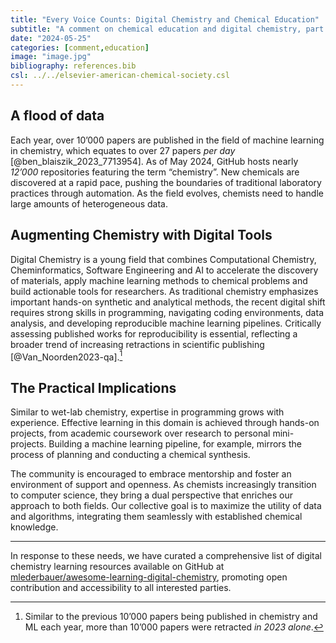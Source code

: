 ```yaml
---
title: "Every Voice Counts: Digital Chemistry and Chemical Education"
subtitle: "A comment on chemical education and digital chemistry, part of a collective *Voices* article published later this year."
date: "2024-05-25"
categories: [comment,education]
image: "image.jpg"
bibliography: references.bib
csl: ../../elsevier-american-chemical-society.csl
---
```


<!-- # Digital Chemistry is a Paradigm Shift -->

## A flood of data
Each year, over 10'000 papers are published in the field of machine learning in chemistry, which equates to over 27 papers *per day* [@ben_blaiszik_2023_7713954]. As of May 2024, GitHub hosts nearly *12'000* repositories featuring the term "chemistry". New chemicals are discovered at a rapid pace, pushing the boundaries of traditional laboratory practices through automation. As the field evolves, chemists need to handle large amounts of heterogeneous data.

## Augmenting Chemistry with Digital Tools
Digital Chemistry is a young field that combines Computational Chemistry, Cheminformatics, Software Engineering and AI to accelerate the discovery of materials, apply machine learning methods to chemical problems and build actionable tools for researchers.
As traditional chemistry emphasizes important hands-on synthetic and analytical methods, the recent digital shift requires strong skills in programming, navigating coding environments, data analysis, and developing reproducible machine learning pipelines. Critically assessing published works for reproducibility is essential, reflecting a broader trend of increasing retractions in scientific publishing [@Van_Noorden2023-qa].^[Similar to the previous 10'000 papers being published in chemistry and ML each year, more than 10'000 papers were retracted *in 2023 alone*.]

## The Practical Implications
Similar to wet-lab chemistry, expertise in programming grows with experience. Effective learning in this domain is achieved through hands-on projects, from academic coursework over research to personal mini-projects. Building a machine learning pipeline, for example, mirrors the process of planning and conducting a chemical synthesis.

The community is encouraged to embrace mentorship and foster an environment of support and openness. As chemists increasingly transition to computer science, they bring a dual perspective that enriches our approach to both fields. Our collective goal is to maximize the utility of data and algorithms, integrating them seamlessly with established chemical knowledge.

---

In response to these needs, we have curated a comprehensive list of digital chemistry learning resources available on GitHub at [mlederbauer/awesome-learning-digital-chemistry](https://github.com/mlederbauer/awesome-learning-digital-chemistry), promoting open contribution and accessibility to all interested parties.


::: {#refs}
:::

<!-- ___
# About the Voices Project -->